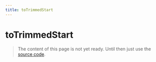 ```yaml
---
title: toTrimmedStart
---
```


# toTrimmedStart

> The content of this page is not yet ready. Until then just use the [source code](https://github.com/fabian-hiller/valibot/blob/main/library/src/transformations/toTrimmedStart/toTrimmedStart.ts).
